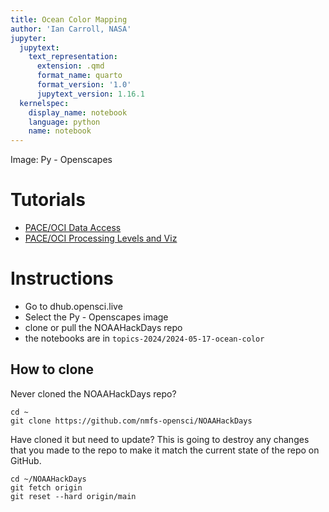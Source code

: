 ```yaml
---
title: Ocean Color Mapping
author: 'Ian Carroll, NASA'
jupyter:
  jupytext:
    text_representation:
      extension: .qmd
      format_name: quarto
      format_version: '1.0'
      jupytext_version: 1.16.1
  kernelspec:
    display_name: notebook
    language: python
    name: notebook
---
```


Image: Py - Openscapes

# Tutorials

* [PACE/OCI Data Access](https://oceancolor.gsfc.nasa.gov/resources/docs/tutorials/notebooks/oci_data_access/)
* [PACE/OCI Processing Levels and Viz](https://oceancolor.gsfc.nasa.gov/resources/docs/tutorials/notebooks/oci_file_structure/)


# Instructions

-   Go to dhub.opensci.live
-   Select the Py - Openscapes image
-   clone or pull the NOAAHackDays repo
-   the notebooks are in `topics-2024/2024-05-17-ocean-color`

## How to clone

Never cloned the NOAAHackDays repo?

```         
cd ~
git clone https://github.com/nmfs-opensci/NOAAHackDays
```

Have cloned it but need to update? This is going to destroy any changes that you made to the repo to make it match the current state of the repo on GitHub.

```  
cd ~/NOAAHackDays
git fetch origin
git reset --hard origin/main
```
